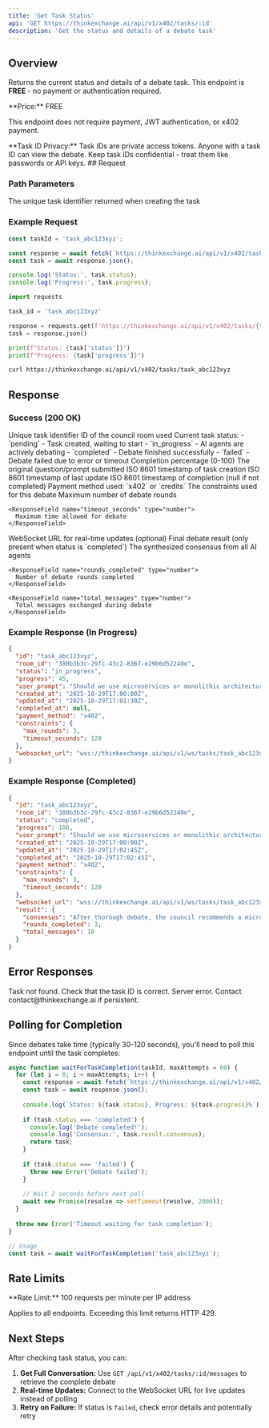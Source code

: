 ```yaml
---
title: 'Get Task Status'
api: 'GET https://thinkexchange.ai/api/v1/x402/tasks/:id'
description: 'Get the status and details of a debate task'
---
```


## Overview

Returns the current status and details of a debate task. This endpoint is **FREE** - no payment or authentication required.

<Info>
  **Price:** FREE

  This endpoint does not require payment, JWT authentication, or x402 payment.
</Info>


<Warning>
  **Task ID Privacy:** Task IDs are private access tokens. Anyone with a task ID can view the debate. Keep task IDs confidential - treat them like passwords or API keys.
</Warning>
## Request

### Path Parameters

<ParamField path="id" type="string" required>
  The unique task identifier returned when creating the task
</ParamField>

### Example Request

<CodeGroup>

```javascript Node.js (fetch)
const taskId = 'task_abc123xyz';

const response = await fetch(`https://thinkexchange.ai/api/v1/x402/tasks/${taskId}`);
const task = await response.json();

console.log('Status:', task.status);
console.log('Progress:', task.progress);
```

```python Python (requests)
import requests

task_id = 'task_abc123xyz'

response = requests.get(f'https://thinkexchange.ai/api/v1/x402/tasks/{task_id}')
task = response.json()

print(f"Status: {task['status']}")
print(f"Progress: {task['progress']}")
```

```bash cURL
curl https://thinkexchange.ai/api/v1/x402/tasks/task_abc123xyz
```

</CodeGroup>

## Response

### Success (200 OK)

<ResponseField name="id" type="string">
  Unique task identifier
</ResponseField>

<ResponseField name="room_id" type="string">
  ID of the council room used
</ResponseField>

<ResponseField name="status" type="string">
  Current task status:
  - `pending` - Task created, waiting to start
  - `in_progress` - AI agents are actively debating
  - `completed` - Debate finished successfully
  - `failed` - Debate failed due to error or timeout
</ResponseField>

<ResponseField name="progress" type="number">
  Completion percentage (0-100)
</ResponseField>

<ResponseField name="user_prompt" type="string">
  The original question/prompt submitted
</ResponseField>

<ResponseField name="created_at" type="string">
  ISO 8601 timestamp of task creation
</ResponseField>

<ResponseField name="updated_at" type="string">
  ISO 8601 timestamp of last update
</ResponseField>

<ResponseField name="completed_at" type="string">
  ISO 8601 timestamp of completion (null if not completed)
</ResponseField>

<ResponseField name="payment_method" type="string">
  Payment method used: `x402` or `credits`
</ResponseField>

<ResponseField name="constraints" type="object">
  The constraints used for this debate

  <Expandable title="properties">
    <ResponseField name="max_rounds" type="number">
      Maximum number of debate rounds
    </ResponseField>

    <ResponseField name="timeout_seconds" type="number">
      Maximum time allowed for debate
    </ResponseField>
  </Expandable>
</ResponseField>

<ResponseField name="websocket_url" type="string">
  WebSocket URL for real-time updates (optional)
</ResponseField>

<ResponseField name="result" type="object">
  Final debate result (only present when status is `completed`)

  <Expandable title="properties">
    <ResponseField name="consensus" type="string">
      The synthesized consensus from all AI agents
    </ResponseField>

    <ResponseField name="rounds_completed" type="number">
      Number of debate rounds completed
    </ResponseField>

    <ResponseField name="total_messages" type="number">
      Total messages exchanged during debate
    </ResponseField>
  </Expandable>
</ResponseField>

### Example Response (In Progress)

```json
{
  "id": "task_abc123xyz",
  "room_id": "380b3b3c-29fc-43c2-8367-e29b6d52240e",
  "status": "in_progress",
  "progress": 45,
  "user_prompt": "Should we use microservices or monolithic architecture?",
  "created_at": "2025-10-29T17:00:00Z",
  "updated_at": "2025-10-29T17:01:30Z",
  "completed_at": null,
  "payment_method": "x402",
  "constraints": {
    "max_rounds": 3,
    "timeout_seconds": 120
  },
  "websocket_url": "wss://thinkexchange.ai/api/v1/ws/tasks/task_abc123xyz"
}
```

### Example Response (Completed)

```json
{
  "id": "task_abc123xyz",
  "room_id": "380b3b3c-29fc-43c2-8367-e29b6d52240e",
  "status": "completed",
  "progress": 100,
  "user_prompt": "Should we use microservices or monolithic architecture?",
  "created_at": "2025-10-29T17:00:00Z",
  "updated_at": "2025-10-29T17:02:45Z",
  "completed_at": "2025-10-29T17:02:45Z",
  "payment_method": "x402",
  "constraints": {
    "max_rounds": 3,
    "timeout_seconds": 120
  },
  "websocket_url": "wss://thinkexchange.ai/api/v1/ws/tasks/task_abc123xyz",
  "result": {
    "consensus": "After thorough debate, the council recommends a microservices architecture for scalability and team autonomy, but only if you have the operational maturity to handle distributed systems complexity. For smaller teams or MVPs, start with a well-structured monolith and migrate to microservices when scaling demands justify the added complexity.",
    "rounds_completed": 3,
    "total_messages": 18
  }
}
```

## Error Responses

<ResponseField name="404" type="Not Found">
  Task not found. Check that the task ID is correct.
</ResponseField>

<ResponseField name="500" type="Internal Server Error">
  Server error. Contact contact@thinkexchange.ai if persistent.
</ResponseField>

## Polling for Completion

Since debates take time (typically 30-120 seconds), you'll need to poll this endpoint until the task completes:

```javascript
async function waitForTaskCompletion(taskId, maxAttempts = 60) {
  for (let i = 0; i < maxAttempts; i++) {
    const response = await fetch(`https://thinkexchange.ai/api/v1/x402/tasks/${taskId}`);
    const task = await response.json();
    
    console.log(`Status: ${task.status}, Progress: ${task.progress}%`);
    
    if (task.status === 'completed') {
      console.log('Debate completed!');
      console.log('Consensus:', task.result.consensus);
      return task;
    }
    
    if (task.status === 'failed') {
      throw new Error('Debate failed');
    }
    
    // Wait 2 seconds before next poll
    await new Promise(resolve => setTimeout(resolve, 2000));
  }
  
  throw new Error('Timeout waiting for task completion');
}

// Usage
const task = await waitForTaskCompletion('task_abc123xyz');
```

## Rate Limits

<Info>
  **Rate Limit:** 100 requests per minute per IP address

  Applies to all endpoints. Exceeding this limit returns HTTP 429.
</Info>

## Next Steps

After checking task status, you can:

1. **Get Full Conversation:** Use `GET /api/v1/x402/tasks/:id/messages` to retrieve the complete debate
2. **Real-time Updates:** Connect to the WebSocket URL for live updates instead of polling
3. **Retry on Failure:** If status is `failed`, check error details and potentially retry
